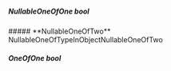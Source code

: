 
##### **NullableOneOfOne** bool

<Collapsible>
    ##### **NullableOneOfTwo** NullableOneOfTypeInObjectNullableOneOfTwo
    <Collapsible.Break/>
    <NullableOneOfTypeInObjectNullableOneOfTwo/>
</Collapsible>

##### **OneOfOne** bool

